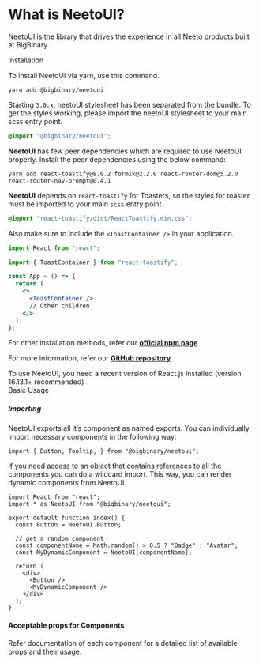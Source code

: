 
<Meta title="Introduction" />

<style>{`
  .subheading {
    --mediumdark: '#999999';
    font-weight: 900;
    font-size: 13px;
    color: #999;
    letter-spacing: 2px;
    line-height: 24px;
    text-transform: uppercase;
    margin-bottom: 12px;
    margin-top: 40px;
  }

  .tip {
    display: inline-block;
    border-radius: 1em;
    font-size: 11px;
    line-height: 12px;
    font-weight: 700;
    background: #2f3941;
    color: #fff;
    padding: 4px 12px;
    margin-right: 10px;
    vertical-align: top;
  }

  .tip-wrapper {
    font-size: 13px;
    line-height: 20px;
    margin-top: 40px;
    margin-bottom: 40px;
  }

  .tip-wrapper code {
    font-size: 12px;
    display: inline-block;
  }
`}</style>

# What is NeetoUI?

NeetoUI is the library that drives the experience in all Neeto products built at BigBinary

<div className="subheading">Installation</div>

To install NeetoUI via yarn, use this command.

```
yarn add @bigbinary/neetoui
```

Starting `3.0.x`, neetoUI stylesheet has been separated from the bundle. To get the styles working, please import the neetoUI stylesheet to your main scss entry point.

```scss
@import "@bigbinary/neetoui";
```

**NeetoUI** has few peer dependencies which are required to use NeetoUI properly. Install the peer dependencies using the below command:

```
yarn add react-toastify@8.0.2 formik@2.2.0 react-router-dom@5.2.0 react-router-nav-prompt@0.4.1
```

**NeetoUI** depends on `react-toastify` for Toasters, so the styles for toaster must be imported to your main `scss` entry point.

```scss
@import "react-toastify/dist/ReactToastify.min.css";
```

Also make sure to include the `<ToastContainer />` in your application.

```jsx
import React from "react";

import { ToastContainer } from "react-toastify";

const App = () => {
  return (
    <>
      <ToastContainer />
      // Other children
    </>
  );
};
```

For other installation methods, refer our [**official npm page**](https://www.npmjs.com/package/@bigbinary/neetoui)

For more information, refer our [**GitHub repository**](https://github.com/bigbinary/neeto-ui)

<div className="tip-wrapper">
  <span className="tip">
    To use NeetoUI, you need a recent version of React.js installed (version
    16.13.1+ recommended)
  </span>
</div>

<div className="subheading">Basic Usage</div>

##### Importing

NeetoUI exports all it’s component as named exports. You can individually import necessary components in the following way:

```
import { Button, Tooltip, } from "@bigbinary/neetoui";
```

If you need access to an object that contains references to all the components you can do a wildcard import. This way, you can render dynamic components from NeetoUI.

```
import React from "react";
import * as NeetoUI from "@bigbinary/neetoui";

export default function index() {
  const Button = NeetoUI.Button;

  // get a random component
  const componentName = Math.random() > 0.5 ? "Badge" : "Avatar";
  const MyDynamicComponent = NeetoUI[componentName];

  return (
    <div>
      <Button />
      <MyDynamicComponent />
    </div>
  );
}
```

#### Acceptable props for Components

Refer documentation of each component for a detailed list of available props and their usage.
